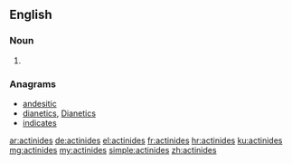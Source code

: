 ==English==

===Noun===
{{head|en|plural}}

# {{plural of|actinide|lang=en}}

===Anagrams===
* [[andesitic#English|andesitic]]
* [[dianetics#English|dianetics]], [[Dianetics#English|Dianetics]]
* [[indicates#English|indicates]]

[[ar:actinides]]
[[de:actinides]]
[[el:actinides]]
[[fr:actinides]]
[[hr:actinides]]
[[ku:actinides]]
[[mg:actinides]]
[[my:actinides]]
[[simple:actinides]]
[[zh:actinides]]